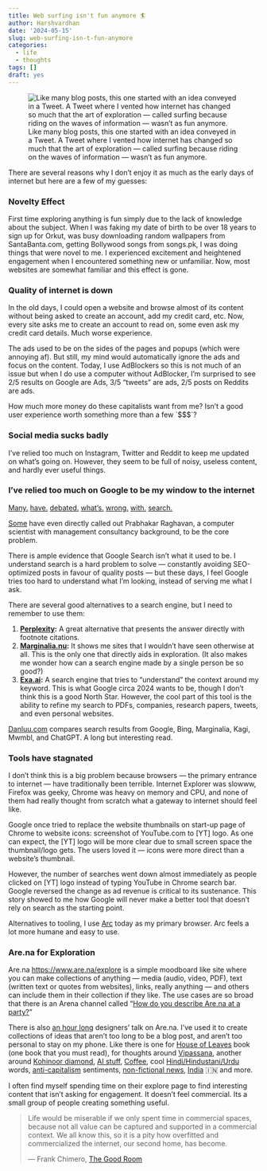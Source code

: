 ```yaml
---
title: Web surfing isn't fun anymore 🏄
author: Harshvardhan
date: '2024-05-15'
slug: web-surfing-isn-t-fun-anymore
categories:
  - life
  - thoughts
tags: []
draft: yes
---
```


![Like many blog posts, this one started with an idea conveyed in a Tweet. A Tweet where I vented how internet has changed so much that the art of exploration --- called surfing because riding on the waves of information --- wasn't as fun anymore.](images/tweet.png)

There are several reasons why I don't enjoy it as much as the early days of internet but here are a few of my guesses:

### **Novelty Effect**

First time exploring anything is fun simply due to the lack of knowledge about the subject. When I was faking my date of birth to be over 18 years to sign up for Orkut, was busy downloading random wallpapers from SantaBanta.com, getting Bollywood songs from songs.pk, I was doing things that were novel to me. I experienced excitement and heightened engagement when I encountered something new or unfamiliar. Now, most websites are somewhat familiar and this effect is gone.

### **Quality of internet is down**

In the old days, I could open a website and browse almost of its content without being asked to create an account, add my credit card, etc. Now, every site asks me to create an account to read on, some even ask my credit card details. Much worse experience.

The ads used to be on the sides of the pages and popups (which were annoying af). But still, my mind would automatically ignore the ads and focus on the content. Today, I use AdBlockers so this is not much of an issue but when I do use a computer without AdBlocker, I'm surprised to see 2/5 results on Google are Ads, 3/5 "tweets" are ads, 2/5 posts on Reddits are ads.

How much more money do these capitalists want from me? Isn't a good user experience worth something more than a few \`$$$\`?

### Social media sucks badly

I've relied too much on Instagram, Twitter and Reddit to keep me updated on what's going on. However, they seem to be full of noisy, useless content, and hardly ever useful things.

### **I've relied too much on Google to be my window to the internet**

[Many.](https://dkb.blog/p/google-search-is-dying) [have.](https://twitter.com/mwseibel/status/1477701120319361026) [debated.](https://www.reddit.com/r/google/comments/gvdsu1/entire_google_search_result_pages_are_now_ads/) [what's.](https://aftermath.site/the-internet-is-full-of-ai-dogshit) [wrong.](https://docs.sendwithses.com/random-stuff/the-internet-is-an-seo-landfill) [with.](https://www.theatlantic.com/technology/archive/2017/03/how-the-like-button-ruined-the-internet/519795/?single_page=true) [search.](https://news.ycombinator.com/item?id=29392702)

[Some](https://www.wheresyoured.at/the-men-who-killed-google/?curius=2922) have even directly called out Prabhakar Raghavan, a computer scientist with management consultancy background, to be the core problem.

There is ample evidence that Google Search isn't what it used to be. I understand search is a hard problem to solve --- constantly avoiding SEO-optimized posts in favour of quality posts --- but these days, I feel Google tries too hard to understand what I'm looking, instead of serving me what I ask.

There are several good alternatives to a search engine, but I need to remember to use them:

1.  [**Perplexity**](https://www.perplexity.ai/)**:** A great alternative that presents the answer directly with footnote citations.
2.  [**Marginalia.nu**](https://search.marginalia.nu/)**:** It shows me sites that I wouldn't have seen otherwise at all. This is the only one that directly aids in exploration. (It also makes me wonder how can a search engine made by a single person be so good?)
3.  [**Exa.ai**](https://exa.ai/)**:** A search engine that tries to "understand" the context around my keyword. This is what Google circa 2024 wants to be, though I don't think this is a good North Star. However, the cool part of this tool is the ability to refine my search to PDFs, companies, research papers, tweets, and even personal websites.

[Danluu.com](https://danluu.com/seo-spam/) compares search results from Google, Bing, Marginalia, Kagi, Mwmbl, and ChatGPT. A long but interesting read.

### Tools have stagnated

I don't think this is a big problem because browsers --- the primary entrance to internet --- have traditionally been terrible. Internet Explorer was slowww, Firefox was geeky, Chrome was heavy on memory and CPU, and none of them had really thought from scratch what a gateway to internet should feel like.

Google once tried to replace the website thumbnails on start-up page of Chrome to website icons: screenshot of YouTube.com to [YT] logo. As one can expect, the [YT] logo will be more clear due to small screen space the thumbnail/logo gets. The users loved it --- icons were more direct than a website's thumbnail.

However, the number of searches went down almost immediately as people clicked on [YT] logo instead of typing YouTube in Chrome search bar. Google reversed the change as ad revenue is critical to its sustenance. This story showed to me how Google will never make a better tool that doesn't rely on search as the starting point.

Alternatives to tooling, I use [Arc](https://arc.net/) today as my primary browser. Arc feels a lot more humane and easy to use.

### Are.na for Exploration

Are.na <https://www.are.na/explore> is a simple moodboard like site where you can make collections of anything --- media (audio, video, PDF), text (written text or quotes from websites), links, really anything --- and others can include them in their collection if they like. The use cases are so broad that there is an Arena channel called "[How do you describe Are.na at a party?](https://www.are.na/are-na-team/how-do-you-describe-are-na-at-a-party)"

There is also [an hour long](https://www.youtube.com/watch?v=eIyP_Kp2AK0) designers' talk on Are.na. I've used it to create collections of ideas that aren't too long to be a blog post, and aren't too personal to stay on my phone. Like there is one for [House of Leaves](https://www.are.na/harsh/house-of-leaves-znrk6csq2u4) book (one book that you must read), for thoughts around [Vipassana](https://www.are.na/harsh/buddha-vipassana), another around [Kohinoor diamond](https://www.are.na/harsh/koh-i-noor-crown-jewel), [AI stuff](https://www.are.na/harsh/ai-hotflp5soh8), [Coffee](https://www.are.na/harsh/coffee-v_mz29lonrc), cool [Hindi/Hindustani/Urdu](https://www.are.na/harsh/hindustani-hindi-urdu-vocab) words, [anti-capitalism](https://www.are.na/harsh/anti-capitalism-and-pro-degrowth) sentiments, [non-fictional news](https://www.are.na/harsh/not-fiction-but-news), [India](https://www.are.na/harsh/india-3tzoerzshfi) 🇮🇳 and more.

I often find myself spending time on their explore page to find interesting content that isn't asking for engagement. It doesn't feel commercial. Its a small group of people creating something useful.

> Life would be miserable if we only spent time in commercial spaces, because not all value can be captured and supported in a commercial context. We all know this, so it is a pity how overfitted and commercialized the internet, our second home, has become.
>
> --- Frank Chimero, [The Good Room](https://frankchimero.com/blog/2018/the-good-room/)
